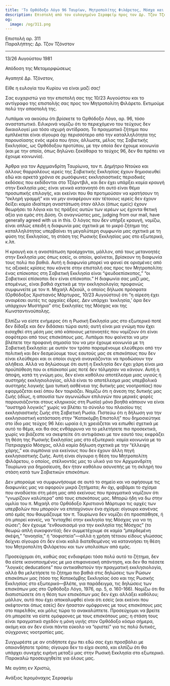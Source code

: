 ```yaml
---
title: 'Το Ορθόδοξο Λόγο 96 Ταυρίων, Μητροπολίτης Φιλάρετος, Μόσχα και χάρη'
description: Επιστολή από τον ευλογημένο Σεραφείμ προς τον Δρ. Τζον Τζόνστον.
og:
  image: /og/311.png
---
```


<div style={{textAlign:'right', fontFamily:'monospace'}}>Επιστολή αρ. 311</div>
<div style={{textAlign:'left', fontFamily:'monospace'}}>Παραλήπτης: Δρ. Τζον Τζόνστον</div>

---

13/26 Αυγούστου 1981

Απόδοση της Μεταμορφώσεως

Αγαπητέ Δρ. Τζόνστον,

Είθε η ευλογία του Κυρίου να είναι μαζί σας!

Σας ευχαριστώ για την επιστολή σας της 10/23 Αυγούστου και το αντίγραφο της επιστολής σας προς τον Μητροπολίτη Φιλάρετο. Εκτιμούμε πολύ την αποστολή της.

Λυπάμαι να ακούσω ότι βρίσκετε το Ορθόδοξο Λόγο, αρ. 96, τόσο αναστατωτικό. Ειλικρινά νομίζω ότι το περιεχόμενο του τεύχους δεν δικαιολογεί μια τόσο ισχυρή αντίδραση. Το πραγματικό ζήτημα που εμπλέκεται είναι σίγουρα όχι περισσότερο από την καταλληλότητα της παρουσίασης ενός ιερέα που ήταν, άλλωστε, μέλος της Σοβιετικής Εκκλησίας, ως Ορθόδοξου προτύπου, με την οποία δεν έχουμε κοινωνία (και με την οποία, όπως δηλώνει ξεκάθαρα το τεύχος 96, δεν θα πρέπει να έχουμε κοινωνία).

Άρθρα για τον Αρχιμανδρίτη Ταυρίωνα, τον π. Δημήτριο Ντούκο και άλλους θαρραλέους ιερείς της Σοβιετικής Εκκλησίας έχουν δημοσιευθεί εδώ και αρκετά χρόνια σε ρωσόφωνες εκκλησιαστικές περιοδικές εκδόσεις που εκδίδονται στο Τζόρντβιλ, και δεν έχει υπάρξει καμία κραυγή στην Εκκλησία μας; είναι γενικά κατανοητό ότι αυτό είναι θέμα προσωπικής επιλογής, και εκείνοι που θα προτιμούσαν να κρατήσουν τη “σκληρή γραμμή” και να μην αναφέρουν καν τέτοιους ιερείς δεν έχουν δείξει καμία ιδιαίτερη αναστάτωση όταν άλλοι (όπως εμείς) έχουν θεωρήσει τα λόγια και τις πράξεις αυτών των ιερέων ως έχοντα θετική αξία για εμάς στη Δύση. Οι αναγνώστες μας, judging from our mail, have generally agreed with us in this. Ο λόγος που δεν υπήρξε κραυγή, νομίζω, είναι απλώς επειδή η διαφωνία μας σχετικά με το μικρό ζήτημα της καταλληλότητας υπερβαίνει τη μεγαλύτερη συμφωνία μας σχετικά με τη φύση της Εκκλησίας, τη στάση της Ρωσικής Εκκλησίας μας στο εξωτερικό, κ.λπ.

Η κραυγή και η αναστάτωση προέρχονται, μάλλον, από τους μετανοητές στην Εκκλησία μας όπως εσείς, οι οποίοι, φαίνεται, βρίσκουν τη διαφωνία τους πολύ πιο βαθιά. Αυτή η διαφωνία μπορεί να φανεί σε ορισμένες από τις αξιακές κρίσεις που κάνετε στην επιστολή σας προς τον Μητροπολίτη: ένας επίσκοπος στη Σοβιετική Εκκλησία είναι “ψευδοεπίσκοπος,” “οι Σοβιετικοί επίσκοποι δεν είναι επίσκοποι.” Η διαφωνία σας μαζί μας, επομένως, είναι βαθιά σχετικά με την εκκλησιολογία; προφανώς συμφωνείτε με τον π. Μιχαήλ Αζκούλ, ο οποίος δήλωσε πρόσφατα (Ορθόδοξος Χριστιανός Μάρτυρας, 10/23 Αυγούστου) ότι “η αίρεση έχει αναιρέσει αυτές τις αρχαίες έδρες. Δεν υπάρχει ‘εκκλησία,’ άρα δεν υπάρχουν Μυστήρια” στις Εκκλησίες της Μόσχας και της Κωνσταντινούπολης.

Ελπίζω να είστε ενήμερος ότι η Ρωσική Εκκλησία μας στο εξωτερικό ποτέ δεν δίδαξε και δεν διδάσκει τώρα αυτό; αυτή είναι μια γνώμη που έχει εισαχθεί στη μέση μας από κάποιους μετανοητές που νομίζουν ότι είναι σοφότεροι από τους επισκόπους μας. Λυπάμαι που φαίνεται να μην βλέπετε την προφανή σημασία του να μην έχουμε κοινωνία με τη Σοβιετική Εκκλησία: με αυτόν τον τρόπο παραμένουμε ελεύθεροι από την πολιτική και δεν δεσμεύουμε τους εαυτούς μας σε επισκόπους που δεν είναι ελεύθεροι και οι οποίοι συχνά αναγκάζονται να προδώσουν την αλήθεια. Αλλά να δηλώσουμε ότι αυτή η Εκκλησία δεν έχει χάρη είναι μια προϋπόθεση που οι επίσκοποί μας ποτέ δεν τόλμησαν να κάνουν. Αυτή η άποψη, κατά τη γνώμη μου, δεν είναι καθόλου αποτέλεσμα μιας υγιούς ή αυστηρής εκκλησιολογίας, αλλά είναι το αποτέλεσμα μιας υπερβολικά αυστηρής λογικής (μια τυπική ασθένεια της δυτικής μας νοοτροπίας) που εφαρμόζεται εκεί όπου δεν ταιριάζει. Νομίζω ότι η άνεση της δυτικής μας ζωής (ιδίως, η απουσία των αγωνιώδων επιλογών που μερικές φορές παρουσιάζονται στους κληρικούς στη Ρωσία) μόνο βοηθά κάποιον να είναι “αυστηρά λογικός” χωρίς να βλέπει το σύνολο του πλαισίου της εκκλησιαστικής ζωής στη Σοβιετική Ρωσία. Πιστεύω ότι η δήλωση για την εκκλησιαστική κατάσταση στην “Κατακόμβη Επιστολή” που δημοσιεύτηκε στο ίδιο μας τεύχος 96 λέει ωραία ό,τι χρειάζεται να ειπωθεί σχετικά με αυτό το θέμα, και θα σας ενθάρρυνα να το μελετήσετε πιο προσεκτικά, χωρίς να βιάζεστε να σκεφτείτε ότι αντιφάσκει με τον εαυτό του; εκφράζει τη θέση της Ρωσικής Εκκλησίας μας στο εξωτερικό: καμία κοινωνία με το Πατριαρχείο Μόσχας, αλλά καμία δήλωση σχετικά με την “έλλειψη χάρης,” και συμπόνια για εκείνους που δεν έχουν άλλη πηγή εκκλησιαστικής ζωής. Αυτή είναι σίγουρα η θέση του Μητροπολίτη Φιλάρετου, ο οποίος, στέλνοντάς μας το υλικό για τον Αρχιμανδρίτη Ταυρίωνα για δημοσίευση, δεν ήταν καθόλου ασυνεπής με τη σκληρή του στάση κατά των Σοβιετικών επισκόπων.

Δεν μπορούμε να συμφωνήσουμε σε αυτό το σημείο και να αφήσουμε τις διαφωνίες μας να αφορούν μικρά ζητήματα; Αν όχι, φοβάμαι το σχίσμα που αναδύεται στη μέση μας από εκείνους που πραγματικά νομίζουν ότι “γνωρίζουν καλύτερα” από τους επισκόπους μας. Μπορώ ήδη να δω στην ομιλία του π. Μιχαήλ στο Ορθόδοξο Χριστιανό Μάρτυρα τις αρχές των υπερβολών που μπορούν να επιταχύνουν ένα σχίσμα: σίγουρα κανένας από εμάς που θαυμάζουμε τον π. Ταυρίωνα δεν νομίζει ότι προσπάθησε, ή ότι μπορεί κανείς, να “ενταχθεί στην εκκλησία της Μόσχας για να τη σώσει”; δεν έχουμε “ενθουσιασμό για την εκκλησία της Μόσχας” (το θεωρώ απλή συκοφαντία); δεν συμμετέχουμε σε καμία “μπερδεμένη σκέψη,” “ανοησία,” ή “σοφιστεία”—αλλά η χρήση τέτοιου είδους γλώσσας δείχνει σίγουρα ότι δεν είναι καλά διατεθειμένος να κατανοήσει τη θέση του Μητροπολίτη Φιλάρετου και των υπολοίπων από εμάς.

Προσεύχομαι ότι, καθώς σας ενδιαφέρει τόσο πολύ αυτό το ζήτημα, δεν θα είστε ικανοποιημένος με μια επιφανειακή απάντηση, και δεν θα πιέσετε “λογικές deducations” που αντικαθιστούν την πραγματική εκκλησιολογία, αλλά θα μελετήσετε το ζήτημα πιο βαθιά στις δηλώσεις των Ρώσων επισκόπων μας (τόσο της Κατακόμβης Εκκλησίας όσο και της Ρωσικής Εκκλησίας στο εξωτερικό—βλέπε, για παράδειγμα, τις δηλώσεις των επισκόπων μας στο Ορθόδοξο Λόγο, 1976, αρ. 5, σ. 160-166). Νομίζω ότι θα διαπιστώσετε ότι η θέση των επισκόπων μας δεν έχει αλλάξει καθόλου; μάλλον, αυτό που έχει αποκαλυφθεί είναι ότι εσείς (και εκείνοι που σκέφτονται όπως εσείς) δεν ήσασταν ομόφρονες με τους επισκόπους μας στο παρελθόν, και μόλις τώρα το ανακαλύπτετε. Προσεύχομαι να βρείτε ότι μπορείτε να είστε ομόφρονες με τους επισκόπους μας; η στάση τους είναι πραγματικά σχεδόν η μόνη υγιής στον Ορθόδοξο κόσμο σήμερα, ακόμη και αν δεν είναι πάντα εύκολο να “οριστεί” για τις πολύ δυτικές, σύγχρονες νοοτροπίες μας.

Συγχωρέστε με αν οτιδήποτε έχω πει εδώ σας έχει προσβάλει με οποιονδήποτε τρόπο; σίγουρα δεν το είχα σκοπό, και ελπίζω ότι θα υπάρχει συνεχής ειρήνη μεταξύ μας στην Ρωσική Εκκλησία στο εξωτερικό. Παρακαλώ προσευχηθείτε για όλους μας.

Με αγάπη εν Χριστώ,

Ανάξιος Ιερομόναχος Σεραφείμ
